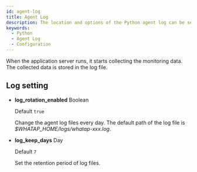 ```yaml
---
id: agent-log
title: Agent Log
description: The location and options of the Python agent log can be set.
keywords:
  - Python
  - Agent Log
  - Configuration
---
```


When the application server runs, it starts collecting the monitoring data. The collected data is stored in the log file.

## Log setting

- **log_rotation_enabled** <span class='type'>Boolean</span>

  Default `true`

  Change the agent log files every day. The default path of the log file is _$WHATAP_HOME/logs/whatap-xxx.log_.

- **log_keep_days** <span class='type'>Day</span>

  Default `7`

  Set the retention period of log files.
